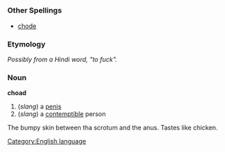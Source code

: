 =={{en}}==
[[Category:English language]]
===Other Spellings===
*[[chode]]
===Etymology===
''Possibly from a Hindi word, "to fuck".''
===Noun===
'''choad'''

#(''slang'') a [[penis]]
#(''slang'') a [[contemptible]] person
The bumpy skin between tha scrotum and the anus.  Tastes like chicken.
